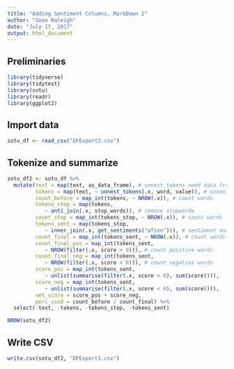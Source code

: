 ```yaml
---
title: "Adding Sentiment Columns, MarkDown 2"
author: "Sean Raleigh"
date: "July 17, 2017"
output: html_document
---
```


## Preliminaries

```r
library(tidyverse)
library(tidytext)
library(sotu)
library(readr)
library(ggplot2)
```


## Import data

```r
sotu_df <- read_csv("DFExport2.csv")
```


## Tokenize and summarize

```r
sotu_df2 <- sotu_df %>%
  mutate(text = map(text, as_data_frame), # unnest_tokens need data frame
         tokens = map(text, ~ unnest_tokens(.x, word, value)), # unnest
         count_before = map_int(tokens, ~ NROW(.x)), # count words
         tokens_stop = map(tokens,
            ~ anti_join(.x, stop_words)), # remove stopwords
         count_stop = map_int(tokens_stop, ~ NROW(.x)), # count words
         tokens_sent = map(tokens_stop,
            ~ inner_join(.x, get_sentiments("afinn"))), # sentiment analysis
         count_final = map_int(tokens_sent, ~ NROW(.x)), # count words
         count_final_pos = map_int(tokens_sent, 
            ~ NROW(filter(.x, score > 0))), # count positive words
         count_final_neg = map_int(tokens_sent, 
            ~ NROW(filter(.x, score < 0))), # count negative words
         score_pos = map_int(tokens_sent,
            ~ unlist(summarise(filter(.x, score > 0), sum(score)))),
         score_neg = map_int(tokens_sent,
            ~ unlist(summarise(filter(.x, score < 0), sum(score)))),
         net_score = score_pos + score_neg,
         perc_used = count_before / count_final) %>%
  select(-text, -tokens, -tokens_stop, -tokens_sent)

NROW(sotu_df2)
```

## Write CSV

```r
write.csv(sotu_df2, "DFExport3.csv")
```














